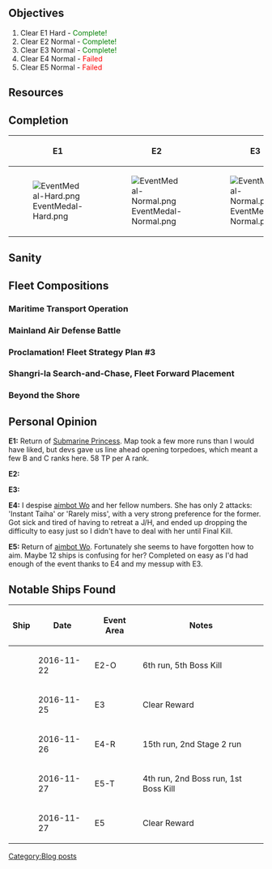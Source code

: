 ==Objectives==
#Clear E1 Hard - <span style="color:green;">Complete!</span>
#Clear E2 Normal - <span style="color:green;">Complete!</span>
#Clear E3 Normal - <span style="color:green;">Complete!</span>
#Clear E4 Normal - <span style="color:red;">Failed</span>
#Clear E5 Normal - <span style="color:red;">Failed</span>

==Resources==
{{ResourceReport-FullMan
|before_fuel=280203
|before_ammo=299842
|before_steel=297294
|before_bauxite=259163
|after_fuel=269526
|after_ammo=295539
|after_steel=291041
|after_bauxite=239821
|used_fuel=32342
|used_ammo=19569
|used_steel=20251
|used_bauxite=23905
|used_bucket=159
|note=
}}

==Completion==
{| class="wikitable" style="text-align:center;"
|-
!E1
!E2
!E3
!E4
!E5
|-
|[[File:EventMedal-Hard.png]]
|[[File:EventMedal-Normal.png]]
|[[File:EventMedal-Normal.png]]
|[[File:EventMedal-Easy.png]]
|[[File:EventMedal-Easy.png]]
|}

==Sanity==
{{Progress|100|Start}}
{{Progress|15|End}}

==Fleet Compositions==

===Maritime Transport Operation===

===Mainland Air Defense Battle===

===Proclamation! Fleet Strategy Plan #3===

===Shangri-la Search-and-Chase, Fleet Forward Placement===

===Beyond the Shore===


==Personal Opinion==
'''E1:''' Return of [[Submarine Princess]]. Map took a few more runs than I would have liked, but devs gave us line ahead opening torpedoes, which meant a few B and C ranks here. 58 TP per A rank.

'''E2:'''

'''E3:'''

'''E4:''' I despise [[Standard Carrier Wo-Class Kai Flagship|aimbot Wo]] and her fellow numbers. She has only 2 attacks: 'Instant Taiha' or 'Rarely miss', with a very strong preference for the former. Got sick and tired of having to retreat a J/H, and ended up dropping the difficulty to easy just so I didn't have to deal with her until Final Kill.

'''E5:''' Return of [[Standard Carrier Wo-Class Kai Flagship|aimbot Wo]]. Fortunately she seems to have forgotten how to aim. Maybe 12 ships is confusing for her? Completed on easy as I'd had enough of the event thanks to E4 and my messup with E3.

==Notable Ships Found==
{|class="mw-collapsible mw-collapsed wikitable" style="text-align:center;"
|-
! scope="col"|Ship
! scope="col"|Date
! scope="col"|Event Area
! scope="col"|Notes
|-
|{{ShipBattleCardKai|Kawakaze}}
|2016-11-22
|E2-O
|6th run, 5th Boss Kill
|-
|{{ShipBattleCardKai|Commandant Teste}}
|2016-11-25
|E3
|Clear Reward
|-
|{{ShipBattleCardKai|Kazagumo}}
|2016-11-26
|E4-R
|15th run, 2nd Stage 2 run
|-
|{{ShipBattleCardKai|Oyashio}}
|2016-11-27
|E5-T
|4th run, 2nd Boss run, 1st Boss Kill
|-
|{{ShipBattleCardKai|Saratoga}}
|2016-11-27
|E5
|Clear Reward
|}
[[Category:Blog posts]]